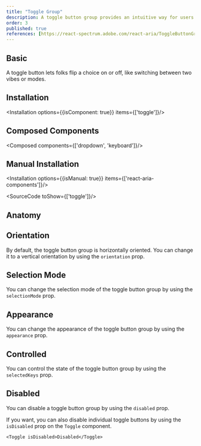```yaml
---
title: "Toggle Group"
description: A toggle button group provides an intuitive way for users to switch between multiple options, supporting both single and multi-selection modes.
order: 3
published: true
references: [https://react-spectrum.adobe.com/react-aria/ToggleButtonGroup.html#props]
---
```



## Basic

A toggle button lets folks flip a choice on or off, like switching between two vibes or modes.
<How toUse="buttons/toggle-group/toggle-group-demo" />

## Installation
<Installation options={{isComponent: true}} items={['toggle']}/>

## Composed Components
<Composed components={['dropdown', 'keyboard']}/>

## Manual Installation
<Installation options={{isManual: true}} items={['react-aria-components']}/>

<SourceCode toShow={['toggle']}/>

## Anatomy
<Anatomy show='toggle-group-anatomy'/>

## Orientation
By default, the toggle button group is horizontally oriented. You can change it to a vertical orientation by using the `orientation` prop.
<How toUse="buttons/toggle-group/toggle-group-orientation-demo" />

## Selection Mode
You can change the selection mode of the toggle button group by using the `selectionMode` prop.
<How toUse="buttons/toggle-group/toggle-group-selection-mode-demo" />

## Appearance
You can change the appearance of the toggle button group by using the `appearance` prop.
<How toUse="buttons/toggle-group/toggle-group-appearance-demo" />

## Controlled
You can control the state of the toggle button group by using the `selectedKeys` prop.
<How toUse="buttons/toggle-group/toggle-group-controlled-demo" />

## Disabled
You can disable a toggle button group by using the `disabled` prop.
<How toUse="buttons/toggle-group/toggle-group-disabled-demo" />

If you want, you can also disable individual toggle buttons by using the `isDisabled` prop on the `Toggle` component.
```tsx
<Toggle isDisabled>Disabled</Toggle>
```
